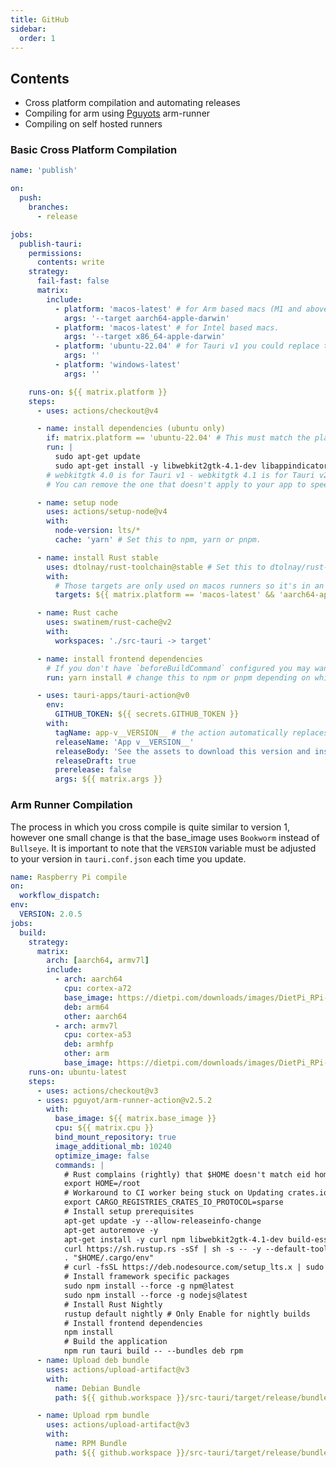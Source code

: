 ```yaml
---
title: GitHub
sidebar:
  order: 1
---
```


## Contents

- Cross platform compilation and automating releases
- Compiling for arm using [Pguyots](https://github.com/pguyot) arm-runner
- Compiling on self hosted runners

### Basic Cross Platform Compilation

```yaml
name: 'publish'

on:
  push:
    branches:
      - release

jobs:
  publish-tauri:
    permissions:
      contents: write
    strategy:
      fail-fast: false
      matrix:
        include:
          - platform: 'macos-latest' # for Arm based macs (M1 and above).
            args: '--target aarch64-apple-darwin'
          - platform: 'macos-latest' # for Intel based macs.
            args: '--target x86_64-apple-darwin'
          - platform: 'ubuntu-22.04' # for Tauri v1 you could replace this with ubuntu-20.04.
            args: ''
          - platform: 'windows-latest'
            args: ''

    runs-on: ${{ matrix.platform }}
    steps:
      - uses: actions/checkout@v4

      - name: install dependencies (ubuntu only)
        if: matrix.platform == 'ubuntu-22.04' # This must match the platform value defined above.
        run: |
          sudo apt-get update
          sudo apt-get install -y libwebkit2gtk-4.1-dev libappindicator3-dev librsvg2-dev patchelf
        # webkitgtk 4.0 is for Tauri v1 - webkitgtk 4.1 is for Tauri v2.
        # You can remove the one that doesn't apply to your app to speed up the workflow a bit.

      - name: setup node
        uses: actions/setup-node@v4
        with:
          node-version: lts/*
          cache: 'yarn' # Set this to npm, yarn or pnpm.

      - name: install Rust stable
        uses: dtolnay/rust-toolchain@stable # Set this to dtolnay/rust-toolchain@nightly
        with:
          # Those targets are only used on macos runners so it's in an `if` to slightly speed up windows and linux builds.
          targets: ${{ matrix.platform == 'macos-latest' && 'aarch64-apple-darwin,x86_64-apple-darwin' || '' }}

      - name: Rust cache
        uses: swatinem/rust-cache@v2
        with:
          workspaces: './src-tauri -> target'

      - name: install frontend dependencies
        # If you don't have `beforeBuildCommand` configured you may want to build your frontend here too.
        run: yarn install # change this to npm or pnpm depending on which one you use.

      - uses: tauri-apps/tauri-action@v0
        env:
          GITHUB_TOKEN: ${{ secrets.GITHUB_TOKEN }}
        with:
          tagName: app-v__VERSION__ # the action automatically replaces \_\_VERSION\_\_ with the app version.
          releaseName: 'App v__VERSION__'
          releaseBody: 'See the assets to download this version and install.'
          releaseDraft: true
          prerelease: false
          args: ${{ matrix.args }}
```

### Arm Runner Compilation

The process in which you cross compile is quite similar to version 1, however one small change is
that the base_image uses `Bookworm` instead of `Bullseye`. It is important to note that the `VERSION` variable must be adjusted to your version in `tauri.conf.json` each time you update.

```yaml
name: Raspberry Pi compile
on:
  workflow_dispatch:
env:
  VERSION: 2.0.5
jobs:
  build:
    strategy:
      matrix:
        arch: [aarch64, armv7l]
        include:
          - arch: aarch64
            cpu: cortex-a72
            base_image: https://dietpi.com/downloads/images/DietPi_RPi-ARMv8-Bookworm.img.xz
            deb: arm64
            other: aarch64
          - arch: armv7l
            cpu: cortex-a53
            deb: armhfp
            other: arm
            base_image: https://dietpi.com/downloads/images/DietPi_RPi-ARMv7-Bookworm.img.xz
    runs-on: ubuntu-latest
    steps:
      - uses: actions/checkout@v3
      - uses: pguyot/arm-runner-action@v2.5.2
        with:
          base_image: ${{ matrix.base_image }}
          cpu: ${{ matrix.cpu }}
          bind_mount_repository: true
          image_additional_mb: 10240
          optimize_image: false
          commands: |
            # Rust complains (rightly) that $HOME doesn't match eid home
            export HOME=/root
            # Workaround to CI worker being stuck on Updating crates.io index
            export CARGO_REGISTRIES_CRATES_IO_PROTOCOL=sparse
            # Install setup prerequisites
            apt-get update -y --allow-releaseinfo-change
            apt-get autoremove -y
            apt-get install -y curl npm libwebkit2gtk-4.1-dev build-essential libssl-dev libgtk-3-dev libayatana-appindicator3-dev librsvg2-dev
            curl https://sh.rustup.rs -sSf | sh -s -- -y --default-toolchain nightly
            . "$HOME/.cargo/env"
            # curl -fsSL https://deb.nodesource.com/setup_lts.x | sudo -E bash
            # Install framework specific packages
            sudo npm install --force -g npm@latest
            sudo npm install --force -g nodejs@latest
            # Install Rust Nightly
            rustup default nightly # Only Enable for nightly builds
            # Install frontend dependencies
            npm install
            # Build the application
            npm run tauri build -- --bundles deb rpm
      - name: Upload deb bundle
        uses: actions/upload-artifact@v3
        with:
          name: Debian Bundle
          path: ${{ github.workspace }}/src-tauri/target/release/bundle/deb/Rosary_${{ env.VERSION }}_${{ matrix.deb }}.deb

      - name: Upload rpm bundle
        uses: actions/upload-artifact@v3
        with:
          name: RPM Bundle
          path: ${{ github.workspace }}/src-tauri/target/release/bundle/rpm/rosary_${{ env.VERSION }}-1_${{ matrix.other }}.rpm
```
